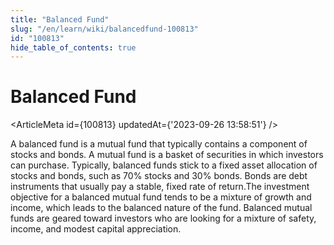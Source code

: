 ```yaml
---
title: "Balanced Fund"
slug: "/en/learn/wiki/balancedfund-100813"
id: "100813"
hide_table_of_contents: true
---
```



# Balanced Fund

<ArticleMeta id={100813} updatedAt={'2023-09-26 13:58:51'} />
<div className='border-solid border-b border-t-0 my-4 border-[var(--ifm-color-gray-300)]' />

A balanced fund is a mutual fund that typically contains a component of stocks and bonds. A mutual fund is a basket of securities in which investors can purchase. Typically, balanced funds stick to a fixed asset allocation of stocks and bonds, such as 70% stocks and 30% bonds. Bonds are debt instruments that usually pay a stable, fixed rate of return.The investment objective for a balanced mutual fund tends to be a mixture of growth and income, which leads to the balanced nature of the fund. Balanced mutual funds are geared toward investors who are looking for a mixture of safety, income, and modest capital appreciation.
